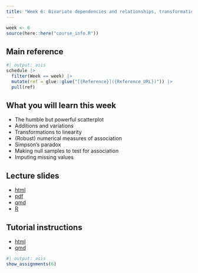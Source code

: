 ```yaml
---
title: "Week 6: Bivariate dependencies and relationships, transformations to linearise"
---
```


```r
week <- 6
source(here::here("course_info.R"))
```

## Main reference

```r
#| output: asis
schedule |>
  filter(Week == week) |>
  mutate(ref = glue::glue("[{Reference}]({Reference_URL})")) |>
  pull(ref)
```

## What you will learn this week

- The humble but powerful scatterplot
- Additions and variations 
- Transformations to linearity
- (Robust) numerical measures of association
- Simpson's paradox
- Making null samples to test for association
- Imputing missing values

## Lecture slides

- [html](https://ddde.numbat.space/week6/slides.html)
- [pdf](https://ddde.numbat.space/week6/slides.pdf)
- [qmd](https://ddde.numbat.space/week6/slides.qmd)
- [R](https://ddde.numbat.space/week6/slides.R)

## Tutorial instructions

- [html](https://ddde.numbat.space/week6/tutorial.html)
- [qmd](https://ddde.numbat.space/week6/tutorial.qmd)

```r
#| output: asis
show_assignments(6)
```
